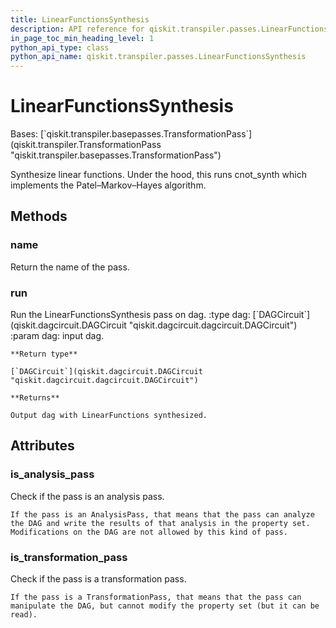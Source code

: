```yaml
---
title: LinearFunctionsSynthesis
description: API reference for qiskit.transpiler.passes.LinearFunctionsSynthesis
in_page_toc_min_heading_level: 1
python_api_type: class
python_api_name: qiskit.transpiler.passes.LinearFunctionsSynthesis
---
```


# LinearFunctionsSynthesis

<Class id="qiskit.transpiler.passes.LinearFunctionsSynthesis" isDedicatedPage={true} github="https://github.com/qiskit/qiskit/tree/stable/0.21/qiskit/transpiler/passes/synthesis/linear_functions_synthesis.py" signature="LinearFunctionsSynthesis(*args, **kwargs)" modifiers="class">
  Bases: [`qiskit.transpiler.basepasses.TransformationPass`](qiskit.transpiler.TransformationPass "qiskit.transpiler.basepasses.TransformationPass")

  Synthesize linear functions. Under the hood, this runs cnot\_synth which implements the Patel–Markov–Hayes algorithm.

  ## Methods

  <span id="qiskit-transpiler-passes-linearfunctionssynthesis-name" />

  ### name

  <Function id="qiskit.transpiler.passes.LinearFunctionsSynthesis.name" signature="LinearFunctionsSynthesis.name()">
    Return the name of the pass.
  </Function>

  <span id="qiskit-transpiler-passes-linearfunctionssynthesis-run" />

  ### run

  <Function id="qiskit.transpiler.passes.LinearFunctionsSynthesis.run" signature="LinearFunctionsSynthesis.run(dag)">
    Run the LinearFunctionsSynthesis pass on dag. :type dag: [`DAGCircuit`](qiskit.dagcircuit.DAGCircuit "qiskit.dagcircuit.dagcircuit.DAGCircuit") :param dag: input dag.

    **Return type**

    [`DAGCircuit`](qiskit.dagcircuit.DAGCircuit "qiskit.dagcircuit.dagcircuit.DAGCircuit")

    **Returns**

    Output dag with LinearFunctions synthesized.
  </Function>

  ## Attributes

  ### is\_analysis\_pass

  <Attribute id="qiskit.transpiler.passes.LinearFunctionsSynthesis.is_analysis_pass">
    Check if the pass is an analysis pass.

    If the pass is an AnalysisPass, that means that the pass can analyze the DAG and write the results of that analysis in the property set. Modifications on the DAG are not allowed by this kind of pass.
  </Attribute>

  ### is\_transformation\_pass

  <Attribute id="qiskit.transpiler.passes.LinearFunctionsSynthesis.is_transformation_pass">
    Check if the pass is a transformation pass.

    If the pass is a TransformationPass, that means that the pass can manipulate the DAG, but cannot modify the property set (but it can be read).
  </Attribute>
</Class>


